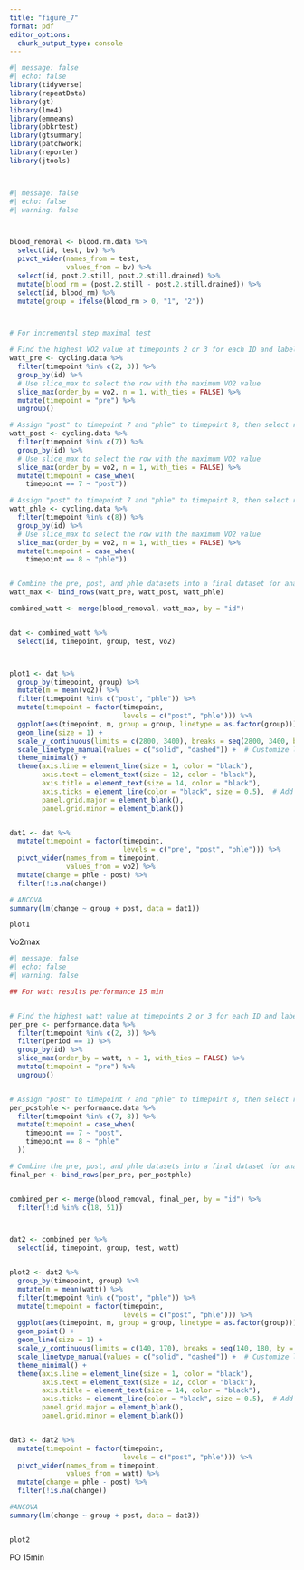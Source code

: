 ---
title: "figure_7"
format: pdf
editor_options: 
  chunk_output_type: console
---
```{r}
#| message: false
#| echo: false
library(tidyverse)
library(repeatData)
library(gt)
library(lme4)
library(emmeans)
library(pbkrtest)
library(gtsummary)
library(patchwork)
library(reporter)
library(jtools)




```


```{r}
#| message: false
#| echo: false
#| warning: false



blood_removal <- blood.rm.data %>%
  select(id, test, bv) %>%
  pivot_wider(names_from = test,
              values_from = bv) %>%
  select(id, post.2.still, post.2.still.drained) %>%
  mutate(blood_rm = (post.2.still - post.2.still.drained)) %>%
  select(id, blood_rm) %>%
  mutate(group = ifelse(blood_rm > 0, "1", "2"))



# For incremental step maximal test

# Find the highest VO2 value at timepoints 2 or 3 for each ID and label it as "pre"
watt_pre <- cycling.data %>%
  filter(timepoint %in% c(2, 3)) %>%
  group_by(id) %>%
  # Use slice_max to select the row with the maximum VO2 value
  slice_max(order_by = vo2, n = 1, with_ties = FALSE) %>%
  mutate(timepoint = "pre") %>%
  ungroup()

# Assign "post" to timepoint 7 and "phle" to timepoint 8, then select relevant columns
watt_post <- cycling.data %>%
  filter(timepoint %in% c(7)) %>%
  group_by(id) %>%
  # Use slice_max to select the row with the maximum VO2 value
  slice_max(order_by = vo2, n = 1, with_ties = FALSE) %>%
  mutate(timepoint = case_when(
    timepoint == 7 ~ "post"))

# Assign "post" to timepoint 7 and "phle" to timepoint 8, then select relevant columns
watt_phle <- cycling.data %>%
  filter(timepoint %in% c(8)) %>%
  group_by(id) %>%
  # Use slice_max to select the row with the maximum VO2 value
  slice_max(order_by = vo2, n = 1, with_ties = FALSE) %>%
  mutate(timepoint = case_when(
    timepoint == 8 ~ "phle"))


# Combine the pre, post, and phle datasets into a final dataset for analysis
watt_max <- bind_rows(watt_pre, watt_post, watt_phle)

combined_watt <- merge(blood_removal, watt_max, by = "id")


dat <- combined_watt %>%
  select(id, timepoint, group, test, vo2)



plot1 <- dat %>%
  group_by(timepoint, group) %>%
  mutate(m = mean(vo2)) %>%
  filter(timepoint %in% c("post", "phle")) %>%
  mutate(timepoint = factor(timepoint,
                            levels = c("post", "phle"))) %>%
  ggplot(aes(timepoint, m, group = group, linetype = as.factor(group))) +
  geom_line(size = 1) +
  scale_y_continuous(limits = c(2800, 3400), breaks = seq(2800, 3400, by = 100)) +
  scale_linetype_manual(values = c("solid", "dashed")) +  # Customize line types
  theme_minimal() +
  theme(axis.line = element_line(size = 1, color = "black"),
        axis.text = element_text(size = 12, color = "black"),
        axis.title = element_text(size = 14, color = "black"),
        axis.ticks = element_line(color = "black", size = 0.5),  # Add ticks on the axis
        panel.grid.major = element_blank(),
        panel.grid.minor = element_blank())


dat1 <- dat %>%
  mutate(timepoint = factor(timepoint,
                            levels = c("pre", "post", "phle"))) %>%
  pivot_wider(names_from = timepoint,
              values_from = vo2) %>%
  mutate(change = phle - post) %>%
  filter(!is.na(change))

# ANCOVA
summary(lm(change ~ group + post, data = dat1))

plot1

```
Vo2max

```{r}
#| message: false
#| echo: false
#| warning: false

## For watt results performance 15 min


# Find the highest watt value at timepoints 2 or 3 for each ID and label it as "pre"
per_pre <- performance.data %>%
  filter(timepoint %in% c(2, 3)) %>%
  filter(period == 1) %>%
  group_by(id) %>%
  slice_max(order_by = watt, n = 1, with_ties = FALSE) %>%
  mutate(timepoint = "pre") %>%
  ungroup()


# Assign "post" to timepoint 7 and "phle" to timepoint 8, then select relevant columns
per_postphle <- performance.data %>%
  filter(timepoint %in% c(7, 8)) %>%
  mutate(timepoint = case_when(
    timepoint == 7 ~ "post",
    timepoint == 8 ~ "phle"
  ))

# Combine the pre, post, and phle datasets into a final dataset for analysis
final_per <- bind_rows(per_pre, per_postphle)


combined_per <- merge(blood_removal, final_per, by = "id") %>%
  filter(!id %in% c(18, 51))



dat2 <- combined_per %>%
  select(id, timepoint, group, test, watt)


plot2 <- dat2 %>%
  group_by(timepoint, group) %>%
  mutate(m = mean(watt)) %>%
  filter(timepoint %in% c("post", "phle")) %>%
  mutate(timepoint = factor(timepoint,
                            levels = c("post", "phle"))) %>%
  ggplot(aes(timepoint, m, group = group, linetype = as.factor(group))) +
  geom_point() +
  geom_line(size = 1) +
  scale_y_continuous(limits = c(140, 170), breaks = seq(140, 180, by = 5)) +
  scale_linetype_manual(values = c("solid", "dashed")) +  # Customize line types
  theme_minimal() +
  theme(axis.line = element_line(size = 1, color = "black"),
        axis.text = element_text(size = 12, color = "black"),
        axis.title = element_text(size = 14, color = "black"),
        axis.ticks = element_line(color = "black", size = 0.5),  # Add ticks on the axis
        panel.grid.major = element_blank(),
        panel.grid.minor = element_blank())


dat3 <- dat2 %>%
  mutate(timepoint = factor(timepoint,
                            levels = c("post", "phle"))) %>%
  pivot_wider(names_from = timepoint,
              values_from = watt) %>%
  mutate(change = phle - post) %>%
  filter(!is.na(change))

#ANCOVA
summary(lm(change ~ group + post, data = dat3))


plot2

```
PO 15min

